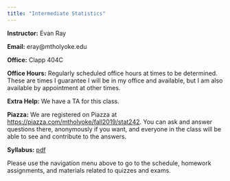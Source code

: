 ```yaml
---
title: "Intermediate Statistics"
---
```


**Instructor:** Evan Ray

**Email:** eray@mtholyoke.edu

**Office:** Clapp 404C

**Office Hours:** Regularly scheduled office hours at times to be determined.  These are times I guarantee I will be in my office and available, but I am also available by appointment at other times.

**Extra Help:** We have a TA for this class.

**Piazza:** We are registered on Piazza at [https://piazza.com/mtholyoke/fall2019/stat242](https://piazza.com/mtholyoke/fall2019/stat242).  You can ask and answer questions there, anonymously if you want, and everyone in the class will be able to see and contribute to the answers.

**Syllabus:** [pdf](syllabus/syllabus_stat_242.pdf)

Please use the navigation menu above to go to the schedule, homework assignments, and materials related to quizzes and exams.
